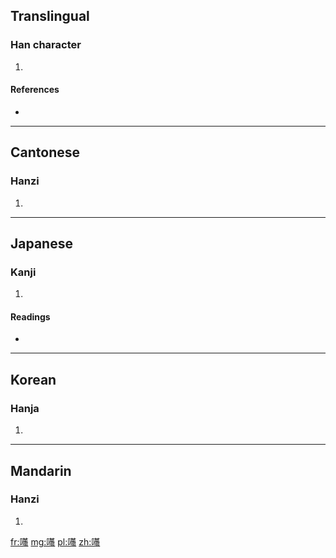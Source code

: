 ==Translingual==

===Han character===
{{Han char|rn=30|rad=口|as=19|sn=22|four=6403<sub>6</sub>|canj=口廿田戈 (RTWI), X口廿田戈 (XRTWI)}}

# {{defn|Han|sort=口19}}

====References====
* {{Han ref|kx=0215.070|dkj=04626|dj=0438.090|hdz=10707.080|uh=56C6|ud=22214|bh=F6D7|bd=63191}}

----

==Cantonese==

===Hanzi===
{{yue-hanzi|jyut=|y=chaai3}}

# {{defn|lang=yue|sort=口19}}

----

==Japanese==

===Kanji===
{{ja-kanji|grade=|rs=口19}}

# {{defn|lang=ja|sort=口19}}

====Readings====
* {{ja-readings|on=[[たい]] (tai), [[て]] (te)|kun=}}

----

==Korean==

===Hanja===
{{ko-hanja|hangeul=채|rv=chae|mr=ch'ae}}

# {{defn|lang=ko|sort=口19}}

----

==Mandarin==

===Hanzi===
{{cmn-hanzi|pin=[[chài]] ([[chai4]])|wg=ch'ai<sup>4</sup>}}

# {{defn|lang=cmn|sort=口19}}

[[fr:囆]]
[[mg:囆]]
[[pl:囆]]
[[zh:囆]]